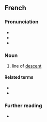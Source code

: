 ==French==

===Pronunciation===
* {{fr-IPA|déscendance}}
* {{audio|Fr-descendance.ogg|Audio|lang=fr}}
* {{rhymes|ɑ̃s|lang=fr}}

===Noun===
{{fr-noun|f}}
# line of [[descent]]

====Related terms====
* {{l|fr|descendant}}
* {{l|fr|descendre}}

===Further reading===
* {{R:TLFi}}